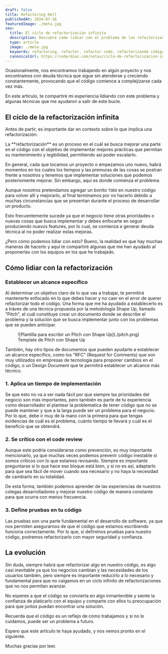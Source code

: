 ```yaml
---
draft: false
title: Refactoring Hell
publishedAt: 2024-07-16
featuredImage: ./meta.jpg
seo:
  title: El cíclo de refactorización infinita
  description: Descubre como lidiar con el problema de las refactorizaciones en el código para no caer en un ciclo infinito del cuál no puedas salir después
  type: article
  image: ./meta.jpg
  keywords: refactoring, refactor, refactor code, refactorizando código, mejorando nuestro código, software
  canonicalUrl: https://coderdiaz.com/notas/ciclo-de-refactorizacion-infinita/
---
```


Ocasionalmente, nos encontramos trabajando en algún proyecto y nos encontramos con deuda técnica que sigue sin atenderse y creciendo constantemente, provocando que el código comience a complejizarse cada vez más.

En este artículo, te compartiré mi experiencia lídiando con este problema y algunas técnicas que me ayudaron a salir de este bucle.

## El cíclo de la refactorización infinita

Antes de partir, es importante dar en contexto sobre lo que implica una refactorización:

<Callout class="bg-blue-50 text-ble-800 border-blue-300 leading-normal">
  La **refactorización** es un proceso en el cuál se busca mejorar una parte en el código con el objetivo de implementar mejores prácticas que permitan su mantenimiento y legibilidad, permitiendo así poder escalarlo.
</Callout>

En general, cada que tocamos un proyecto o empezamos uno nuevo, habrá momentos en los cuales los tiempos y las premuras de las cosas se postran frente a nosotros y tenemos que implementar soluciones que podemos posteriomente mejorar. Sin embargo, aquí es donde comienza el problema.

Aunque nosotros pretendamos agregar un bonito `TODO` en nuestro código para volver allí y mejorarlo, al final terminamos por no hacerlo debido a muchas circunstancias que se presentan durante el proceso de desarrollar un producto.

Esto frecuentemente sucede ya que el negocio tiene otras prioridades o nuevas cosas que busca implementar y debes enfocarte en seguir produciendo nuevos features, por lo cual, se comienza a generar deuda técnica al no poder realizar estas mejoras.

¿Pero cómo podemos lidiar con esto? Bueno, la realidad es que hay muchas maneras de hacerlo y aquí te compartiré algunas que me han ayudado al proponerlas con los equipos en los que he trabajado.

## Cómo lidiar con la refactorización

### Establecer un alcance específico
Al determinar un objetivo claro de lo que vas a trabajar, te permitirá mantenerte enfocado en lo que debes hacer y no caer en el error de querer refactorizar todo el código. Una forma que me ha ayudado a establecerlo es a tráves de una técnica propuesta por la metodología Shape Up, llamado "Pitch", el cuál constituye crear un documento donde se describe el problema y la solución que se busca implementar junto con los problemas que se pueden anticipar.

<figure class="flex flex-col gap-4 not-prose md:-mx-10 my-6 md:mt-12">
  <div class="relative">
    ![Plantilla para escribir un Pitch con Shape Up](./pitch.png)
  </div>
  <figcaption class="block font-medim text-sm text-tones-500 text-center w-full">
    Template de Pitch con Shape Up
  </figcaption>
</figure>


También, hay otro tipos de documentos que pueden ayudarte a establecer un alcance específico, como los "RFC" (Request for Comments) que son muy utilizados en empresas de tecnología para proponer cambios en el código, o un Design Document que te permitirá establecer un alcance más técnico.

### 1. Aplica un tiempo de implementación
Se que esto no va a ser nada fácil por que siempre las prioridades del negocio son más importantes, pero también es parte de tu experiencia como desarrollador el plantear la problematica de tener código que no se puede mantener y que a la larga puede ser un problema para el negocio. Por lo que, debe ir muy de la mano con la primera para que tengas evidencias de cuál es el problema, cuánto tiempo te llevará y cuál es el beneficio que se obtendrá.

### 2. Se crítico con el code review
Aunque este podría considerarse como prevención, es muy importante mencionarlo, ya que muchas veces podemos prevenir código inestable si somos críticos con lo que estamos revisando. Siempre es importante preguntarse si lo que hace ese bloque está bien, y si no es así, adaptarlo para que sea fácil de mover cuando sea necesario y no haya la necesidad de cambiarlo en su totalidad.

De esta forma, también podemos aprender de las experiencias de nuestros colegas desarrolladores y mejorar nuestro código de manera constante para que ocurra con menos frecuencia.

### 3. Define pruebas en tu código
Las pruebas son una parte fundamental en el desarrollo de software, ya que nos permiten asegurarnos de que el código que estamos escribiendo funciona correctamente. Por lo que, si definimos pruebas para nuestro código, podremos refactorizarlo con mayor seguridad y confianza.

## La evolución
Sin duda, siempre habrá que refactorizar algo en nuestro código, es algo casi inevitable ya que los negocios cambian y las necesidades de los usuarios también, pero siempre es importante reducirlo a lo necesario y fundamental para que no caigamos en un ciclo infinito de refactorizaciones que no nos permitan avanzar.

No esperes a que el código se convierta en algo inmantenible y siente la confianza de platicarlo con el equipo y comparte con ellos tu preocupación para que juntos puedan encontrar una solución.

Recuerda que el código es un reflejo de cómo trabajamos y si no lo cuidamos, puede ser un problema a futuro.

Espero que este artículo te haya ayudado, y nos vemos pronto en el siguiente.

Muchas gracias por leer.